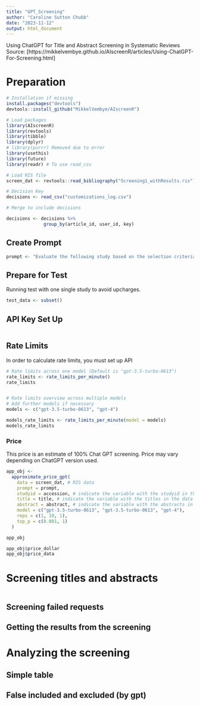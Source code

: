 ```yaml
---
title: "GPT_Screening"
author: "Caroline Sutton Chubb"
date: "2023-11-12"
output: html_document
---
```

Using ChatGPT for Title and Abstract Screening in Systematic Reviews
Source: [https://mikkelvembye.github.io/AIscreenR/articles/Using-ChatGPT-For-Screening.html]

# Preparation
```r
# Installation if missing
install.packages("devtools")
devtools::install_github("MikkelVembye/AIscreenR")

# Load packages 
library(AIscreenR)
library(revtools)
library(tibble)
library(dplyr)
# library(purrr) Removed due to error
library(usethis)
library(future)
library(readr) # To use read_csv
```

```r
# Load RIS file
screen_dat <- revtools::read_bibliography("Screening1_withResults.ris")

# Decision Key
decisions <- read_csv("customizations_log.csv")

# Merge to include decisions

decisions <- decisions %>%
              group_by(article_id, user_id, key)

```

## Create Prompt 
```r
prompt <- "Evaluate the following study based on the selection criteria for a systematic review on the use of R statistical programming in the course curriculum for applied research or statistics course at the college and university level. This search will include any studies that examine the use of R in an applied research course at the undergraduate or graduate level. This includes experimental, quasi experimental, observational, and qualitative studies. I would like to assess (1) Did the study include the R programming language? (2) Did the study take place in a college or university setting? (3) Does the study involve discipline(s) other than computer science? (4) Does the look at student experiences?"
```

## Prepare for Test 
Running test with one single study to avoid upcharges. 
```r
test_data <- subset()
```

## API Key Set Up

```r

```

## Rate Limits
In order to calculate rate limits, you must set up API 
```r
# Rate limits across one model (Default is "gpt-3.5-turbo-0613")
rate_limits <- rate_limits_per_minute()
rate_limits


# Rate limits overview across multiple models
# Add further models if necessary
models <- c("gpt-3.5-turbo-0613", "gpt-4")

models_rate_limits <- rate_limits_per_minute(model = models) 
models_rate_limits
```
### Price
This price is an estimate of 100% Chat GPT screening.  Price may vary depending on ChatGPT version used. 
```r
app_obj <- 
  approximate_price_gpt(
    data = screen_dat, # RIS data
    prompt = prompt, 
    studyid = accession, # indicate the variable with the studyid in the data
    title = title, # indicate the variable with the titles in the data
    abstract = abstract, # indicate the variable with the abstracts in the data
    model = c("gpt-3.5-turbo-0613", "gpt-3.5-turbo-0613", "gpt-4"),
    reps = c(1, 10, 1),
    top_p = c(0.001, 1)
  )

app_obj

app_obj$price_dollar
app_obj$price_data
```
# Screening titles and abstracts
```r

```

## Screening failed requests

## Getting the results from the screening

# Analyzing the screening

## Simple table

## False included and excluded (by gpt)
